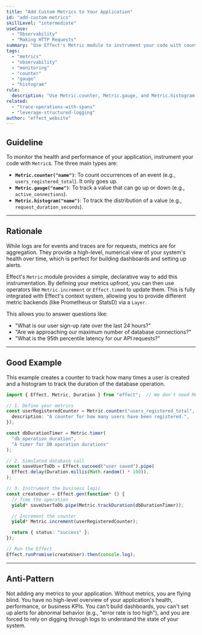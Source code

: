 ```yaml
---
title: "Add Custom Metrics to Your Application"
id: "add-custom-metrics"
skillLevel: "intermediate"
useCase:
  - "Observability"
  - "Making HTTP Requests"
summary: "Use Effect's Metric module to instrument your code with counters, gauges, and histograms to track key business and performance indicators."
tags:
  - "metrics"
  - "observability"
  - "monitoring"
  - "counter"
  - "gauge"
  - "histogram"
rule:
  description: "Use Metric.counter, Metric.gauge, and Metric.histogram to instrument code for monitoring."
related:
  - "trace-operations-with-spans"
  - "leverage-structured-logging"
author: "effect_website"
---
```


## Guideline

To monitor the health and performance of your application, instrument your code with `Metric`s. The three main types are:
-   **`Metric.counter("name")`**: To count occurrences of an event (e.g., `users_registered_total`). It only goes up.
-   **`Metric.gauge("name")`**: To track a value that can go up or down (e.g., `active_connections`).
-   **`Metric.histogram("name")`**: To track the distribution of a value (e.g., `request_duration_seconds`).

---

## Rationale

While logs are for events and traces are for requests, metrics are for aggregation. They provide a high-level, numerical view of your system's health over time, which is perfect for building dashboards and setting up alerts.

Effect's `Metric` module provides a simple, declarative way to add this instrumentation. By defining your metrics upfront, you can then use operators like `Metric.increment` or `Effect.timed` to update them. This is fully integrated with Effect's context system, allowing you to provide different metric backends (like Prometheus or StatsD) via a `Layer`.

This allows you to answer questions like:
-   "What is our user sign-up rate over the last 24 hours?"
-   "Are we approaching our maximum number of database connections?"
-   "What is the 95th percentile latency for our API requests?"

---

## Good Example

This example creates a counter to track how many times a user is created and a histogram to track the duration of the database operation.

```typescript
import { Effect, Metric, Duration } from "effect";  // We don't need MetricBoundaries anymore

// 1. Define your metrics
const userRegisteredCounter = Metric.counter("users_registered_total", {
  description: "A counter for how many users have been registered.",
});

const dbDurationTimer = Metric.timer(
  "db_operation_duration",
  "A timer for DB operation durations"
);

// 2. Simulated database call
const saveUserToDb = Effect.succeed("user saved").pipe(
  Effect.delay(Duration.millis(Math.random() * 100)),
);

// 3. Instrument the business logic
const createUser = Effect.gen(function* () {
  // Time the operation
  yield* saveUserToDb.pipe(Metric.trackDuration(dbDurationTimer));

  // Increment the counter
  yield* Metric.increment(userRegisteredCounter);

  return { status: "success" };
});

// Run the Effect
Effect.runPromise(createUser).then(console.log);
```

---

## Anti-Pattern

Not adding any metrics to your application. Without metrics, you are flying blind. You have no high-level overview of your application's health, performance, or business KPIs. You can't build dashboards, you can't set up alerts for abnormal behavior (e.g., "error rate is too high"), and you are forced to rely on digging through logs to 
understand the state of your system.